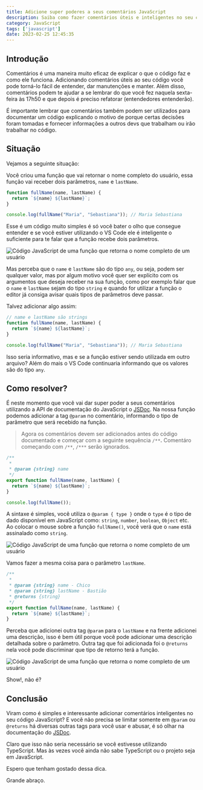 ```yaml
---
title: Adicione super poderes a seus comentários JavaScript
description: Saiba como fazer comentários úteis e inteligentes no seu código JavaScript.
category: JavaScript
tags: ['javascript']
date: 2023-02-25 12:45:35
---
```

## Introdução

Comentários é uma maneira muito eficaz de explicar o que o código faz e como ele funciona. Adicionando comentários úteis ao seu código você pode torná-lo fácil de entender, dar manutenções e manter. Além disso, comentários podem te ajudar a se lembrar do que você fez naquela sexta-feira às 17h50 e que depois é preciso refatorar (entendedores entenderão). 

É importante lembrar que comentários também podem ser utilizados para documentar um código explicando o motivo de porque certas decisões foram tomadas e fornecer informações a outros devs que trabalham ou irão trabalhar no código.

## Situação

Vejamos a seguinte situação:

Você criou uma função que vai retornar o nome completo do usuário, essa função vai receber dois parâmetros, `name` e `lastName`.

```javascript
function fullName(name, lastName) {
  return `${name} ${lastName}`;
}

console.log(fullName("Maria", "Sebastiana")); // Maria Sebastiana
```

Esse é um código muito simples é só você bater o olho que consegue entender e se você estiver utilizando o VS Code ele é inteligente o suficiente para te falar que a função recebe dois parâmetros.

![Código JavaScript de uma função que retorna o nome completo de um usuário](/images/uploads/code-1.png "Código JavaScript de uma função que retorna o nome completo de um usuário")

Mas perceba que o `name` e `lastName` são do tipo `any`, ou seja, podem ser qualquer valor, mas por algum motivo você quer ser explícito com os argumentos que deseja receber na sua função, como por exemplo falar que o `name` e `lastName` sejam do tipo `string` e quando for utilizar a função o editor já consiga avisar quais tipos de parâmetros deve passar.

Talvez adicionar algo assim:

```javascript
// name e lastName são strings
function fullName(name, lastName) {
  return `${name} ${lastName}`;
}

console.log(fullName("Maria", "Sebastiana")); // Maria Sebastiana
```

Isso seria informativo, mas e se a função estiver sendo utilizada em outro arquivo?
Além do mais o VS Code continuaria informando que os valores são do tipo `any`.

## Como resolver?

É neste momento que você vai dar super poder a seus comentários utilizando a API de documentação do JavaScript o [JSDoc](https://jsdoc.app/).
Na nossa função podemos adicionar a tag `@param` no comentário, informando o tipo de parâmetro que será recebido na função.

> Agora os comentários devem ser adicionados antes do código documentado e começar com a seguinte sequência `/**`**.** Comentáro começando com `/**`, `/***` serão ignorados.

```javascript
/**
 * 
 * @param {string} name  
 */
export function fullName(name, lastName) {
  return `${name} ${lastName}`;
}

console.log(fullName());
```

A sintaxe é simples, você utiliza o `@param { type }` onde o `type` é o tipo de dado disponível em JavaScript como: `string`, `number`, `boolean`, `Object` etc.
Ao colocar o mouse sobre a função `fullName()`, você verá que o `name` está assinalado como `string`.

![Código JavaScript de uma função que retorna o nome completo de um usuário](/images/uploads/code-2.png "Código JavaScript de uma função que retorna o nome completo de um usuário")

Vamos fazer a mesma coisa para o parâmetro `lastName`.

```javascript
/**
 *
 * @param {string} name - Chico
 * @param {string} lastName - Bastião
 * @returns {string}
 */
export function fullName(name, lastName) {
  return `${name} ${lastName}`;
}
```

Perceba que adicionei outra tag `@param` para o `lastName` e na frente adicionei uma descrição, isso é bem útil porque você pode adicionar uma descrição detalhada sobre o parâmetro. Outra tag que foi adicionada foi o `@returns` nela você pode discriminar que tipo de retorno terá a função.

![Código JavaScript de uma função que retorna o nome completo de um usuário](/images/uploads/code-3.png "Código JavaScript de uma função que retorna o nome completo de um usuário")

Show!, não é?

## Conclusão

Viram como é simples e interessante adicionar comentários inteligentes no seu código JavaScript? E você não precisa se limitar somente em `@param` ou `@returns` há diversas outras tags para você usar e abusar, é só olhar na documentação do [JSDoc](https://jsdoc.app/index.html#block-tags).

Claro que isso não seria necessário se você estivesse utilizando TypeScript. Mas às vezes você ainda não sabe TypeScript ou o projeto seja em JavaScript.

Espero que tenham gostado dessa dica.

Grande abraço.